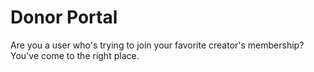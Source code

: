 # Donor Portal

Are you a user who's trying to join your favorite creator's membership? You've come to the right place.
